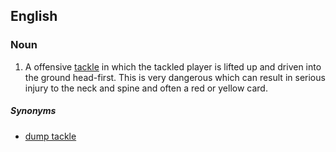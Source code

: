 ==English==
{{wikipedia}}

===Noun===
{{en-noun|head=[[spear]] [[tackle]]}}

# {{context|rugby|lang=en}} A offensive [[tackle]] in which the tackled player is lifted up and driven into the ground head-first.  This is very dangerous which can result in serious injury to the neck and spine and often a red or yellow card. 
=====Synonyms=====
* [[dump tackle]]